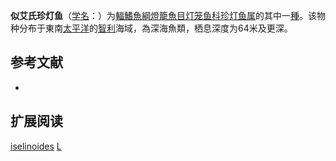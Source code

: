 {{Speciesbox
| name = 似艾氏珍灯鱼
| status = NE
| status_system = IUCN3.1
| image = 
| genus = Lampanyctus
| species = iselinoides
| authority = [[Bussing|Bussing]], 1965
| synonyms = *''Lampanyctus isellinoides''<br /><small>Bussing, 1965</small>
}}

'''似艾氏珍灯鱼'''（[[学名|学名]]：{{lang|la|''Lampanyctus intricarius''}}）为[[輻鰭魚綱|輻鰭魚綱]][[燈籠魚目|燈籠魚目]][[灯笼鱼科|灯笼鱼科]][[珍灯鱼属|珍灯鱼属]]的其中一[[種|種]]。该物种分布于東南[[太平洋|太平洋]]的[[智利|智利]]海域，為深海魚類，栖息深度为64米及更深。

== 参考文献 ==
{{refbegin}}
*{{FishBase_species|genus=Lampanyctus|species=iselinoides|year=2012|month=2}}
{{refend}}

== 扩展阅读 ==
{{refbegin}}
{{wikispecies-inline|Lampanyctus iselinoides|似艾氏珍灯鱼}}
{{refend}}
{{Taxonbar|from=Q2124884}}

[[Category:珍灯鱼属|iselinoides]]
[[Category:1965年描述的魚類|L]]


{{灯笼鱼目小作品}}